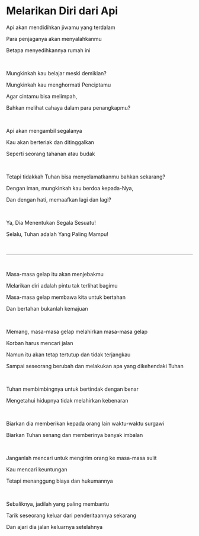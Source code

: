 # Melarikan Diri dari Api

Api akan mendidihkan jiwamu yang terdalam

Para penjaganya akan menyalahkanmu

Betapa menyedihkannya rumah ini

<p></p>

<br />

Mungkinkah kau belajar meski demikian?

Mungkinkah kau menghormati Penciptamu

Agar cintamu bisa melimpah,

Bahkan melihat cahaya dalam para penangkapmu?

<br />

Api akan mengambil segalanya

Kau akan berteriak dan ditinggalkan

Seperti seorang tahanan atau budak

<p></p>

<br />

Tetapi tidakkah Tuhan bisa menyelamatkanmu bahkan sekarang?

Dengan iman, mungkinkah kau berdoa kepada-Nya,

Dan dengan hati, memaafkan lagi dan lagi?

<p></p>

<br />

Ya, Dia Menentukan Segala Sesuatu!

Selalu, Tuhan adalah Yang Paling Mampu!

<br />

---

<br />

Masa-masa gelap itu akan menjebakmu

Melarikan diri adalah pintu tak terlihat bagimu

Masa-masa gelap membawa kita untuk bertahan

Dan bertahan bukanlah kemajuan

<br />

Memang, masa-masa gelap melahirkan masa-masa gelap

Korban harus mencari jalan

Namun itu akan tetap tertutup dan tidak terjangkau

Sampai seseorang berubah dan melakukan apa yang dikehendaki Tuhan

<br />

Tuhan membimbingnya untuk bertindak dengan benar

Mengetahui hidupnya tidak melahirkan kebenaran

<br />

Biarkan dia memberikan kepada orang lain waktu-waktu surgawi

Biarkan Tuhan senang dan memberinya banyak imbalan

<br />

Janganlah mencari untuk mengirim orang ke masa-masa sulit

Kau mencari keuntungan

Tetapi menanggung biaya dan hukumannya

<p></p>

<br />

Sebaliknya, jadilah yang paling membantu

Tarik seseorang keluar dari penderitaannya sekarang

Dan ajari dia jalan keluarnya setelahnya

<p></p>